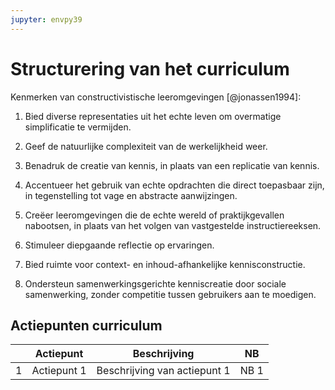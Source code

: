 ```yaml
---
jupyter: envpy39
---
```


# Structurering van het curriculum

Kenmerken van constructivistische leeromgevingen [@jonassen1994]:

1.  Bied diverse representaties uit het echte leven om overmatige simplificatie te vermijden.

2.  Geef de natuurlijke complexiteit van de werkelijkheid weer.

3.  Benadruk de creatie van kennis, in plaats van een replicatie van kennis.

4.  Accentueer het gebruik van echte opdrachten die direct toepasbaar zijn, in tegenstelling tot vage en abstracte aanwijzingen.

5.  Creëer leeromgevingen die de echte wereld of praktijkgevallen nabootsen, in plaats van het volgen van vastgestelde instructiereeksen.

6.  Stimuleer diepgaande reflectie op ervaringen.

7.  Bied ruimte voor context- en inhoud-afhankelijke kennisconstructie.

8.  Ondersteun samenwerkingsgerichte kenniscreatie door sociale samenwerking, zonder competitie tussen gebruikers aan te moedigen.

## Actiepunten curriculum

|     | Actiepunt   | Beschrijving                 | NB   |
|-----|-------------|------------------------------|------|
| 1   | Actiepunt 1 | Beschrijving van actiepunt 1 | NB 1 |
